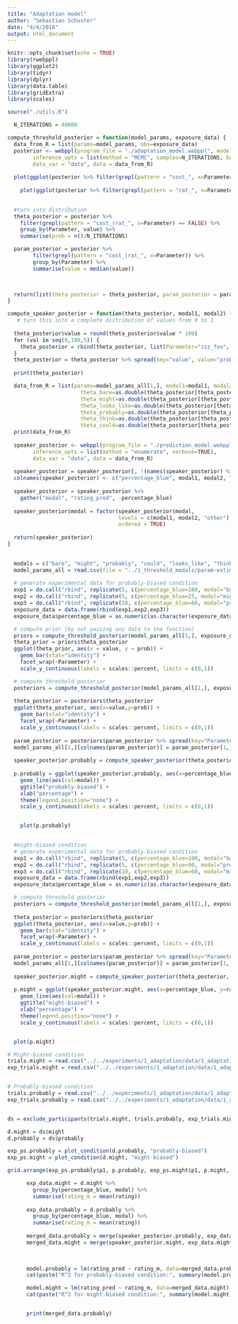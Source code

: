 ```yaml
---
title: "Adaptation model"
author: "Sebastian Schuster"
date: "4/4/2018"
output: html_document
---
```


```r
knitr::opts_chunk$set(echo = TRUE)
library(rwebppl)
library(ggplot2)
library(tidyr)
library(dplyr)
library(data.table)
library(gridExtra)
library(scales)

source("./utils.R")

```

```r
  N_ITERATIONS = 40000


```


```r
  
compute_threshold_posterior = function(model_params, exposure_data) {
  data_from_R = list(params=model_params, obs=exposure_data)
  posterior <- webppl(program_file = "./adaptation_model.webppl", model_var = "model",
        inference_opts = list(method = "MCMC", samples=N_ITERATIONS, burn=10000, verbose=TRUE), 
        data_var = "data", data = data_from_R)
  
  plot(ggplot(posterior %>% filter(grepl(pattern = "cost_", x=Parameter)) , aes(x=value)) +geom_histogram() + facet_wrap (~Parameter))
  
    plot(ggplot(posterior %>% filter(grepl(pattern = "rat_", x=Parameter)) , aes(x=value)) +geom_histogram())

      
  #turn into distribution
  theta_posterior = posterior %>%
    filter(grepl(pattern = "cost_|rat_", x=Parameter) == FALSE) %>%
    group_by(Parameter, value) %>% 
    summarise(prob = n()/N_ITERATIONS)

  param_posterior = posterior %>%
        filter(grepl(pattern = "cost_|rat_", x=Parameter)) %>%
        group_by(Parameter) %>% 
        summarise(value = median(value))


  
  return(list(theta_posterior = theta_posterior, param_posterior = param_posterior))
}

compute_speaker_posterior = function(theta_posterior, modal1, modal2) {
   # turn this into a complete distribution of values from 0 to 1
  
  theta_posterior$value = round(theta_posterior$value * 100)
  for (val in seq(0,100,5)) {
    theta_posterior = rbind(theta_posterior, list(Parameter="zzz_foo", value=val, prob = 0))
  }
  theta_posterior = theta_posterior %>% spread(key="value", value="prob", fill = 0)
  
  print(theta_posterior)

  data_from_R = list(params=model_params_all[1,], modal1=modal1, modal2=modal2, 
                       theta_bare=as.double(theta_posterior[theta_posterior$Parameter == "bare",2:22]),
                       theta_might=as.double(theta_posterior[theta_posterior$Parameter == "might",2:22]),
                       theta_looks_like=as.double(theta_posterior[theta_posterior$Parameter == "looks_like",2:22]),
                       theta_probably=as.double(theta_posterior[theta_posterior$Parameter == "probably",2:22]),
                       theta_think=as.double(theta_posterior[theta_posterior$Parameter == "think",2:22]),
                       theta_could=as.double(theta_posterior[theta_posterior$Parameter == "could",2:22]))       
  print(data_from_R)
  
  speaker_posterior <- webppl(program_file = "./prediction_model.webppl", model_var = "model",
        inference_opts = list(method = "enumerate", verbose=TRUE), 
        data_var = "data", data = data_from_R)
  
  speaker_posterior = speaker_posterior[, !(names(speaker_posterior) %in% c("prob"))]
  colnames(speaker_posterior) <- c("percentage_blue", modal1, modal2, "other")
  
  speaker_posterior = speaker_posterior %>% 
    gather("modal", "rating_pred", -percentage_blue)
      
  speaker_posterior$modal = factor(speaker_posterior$modal, 
                                   levels = c(modal1, modal2, "other"), 
                                   ordered = TRUE)
  
  return(speaker_posterior)
}
  
```


```r

  modals = c("bare", "might", "probably", "could", "looks_like", "think")
  model_params_all = read.csv(file = "../1_threshold_modals/param-estimation-output-100k/params_all.csv")
  
  # generate experimental data for probably-biased condition
  exp1 = do.call("rbind", replicate(5, c(percentage_blue=100, modal="bare"), simplify = FALSE))
  exp2 = do.call("rbind", replicate(5, c(percentage_blue=25, modal="might"), simplify = FALSE))
  exp3 = do.call("rbind", replicate(10, c(percentage_blue=60, modal="probably"), simplify = FALSE))
  exposure_data = data.frame(rbind(exp1,exp2,exp3))
  exposure_data$percentage_blue = as.numeric(as.character(exposure_data$percentage_blue))

  # compute prior (by not passing any data to the function)
  priors = compute_threshold_posterior(model_params_all[1,], exposure_data[0,])
  theta_prior = priors$theta_posterior
  ggplot(theta_prior, aes(x = value, y = prob)) + 
    geom_bar(stat="identity") + 
    facet_wrap(~Parameter) +   
    scale_y_continuous(labels = scales::percent, limits = c(0,1))

  # compute threshold posterior  
  posteriors = compute_threshold_posterior(model_params_all[1,], exposure_data)
  
  theta_posterior = posteriors$theta_posterior
  ggplot(theta_posterior, aes(x=value,y=prob)) + 
    geom_bar(stat="identity") +  
    facet_wrap(~Parameter) + 
    scale_y_continuous(labels = scales::percent, limits = c(0,1))
  
  param_posterior = posteriors$param_posterior %>% spread(key="Parameter", value="value")
  model_params_all[1,][colnames(param_posterior)] = param_posterior[1,]
  
  speaker_posterior.probably = compute_speaker_posterior(theta_posterior, "might", "probably")  
    
  p.probably = ggplot(speaker_posterior.probably, aes(x=percentage_blue, y=rating_pred)) +
    geom_line(aes(col=modal)) +
    ggtitle("probably-biased") + 
    xlab("percentage") +
    theme(legend.position="none") +
    scale_y_continuous(labels = scales::percent, limits = c(0,1))


    plot(p.probably)
    

  #might-biased condition
  # generate experimental data for probably-biased condition
  exp1 = do.call("rbind", replicate(5, c(percentage_blue=100, modal="bare"), simplify = FALSE))
  exp2 = do.call("rbind", replicate(5, c(percentage_blue=90, modal="probably"), simplify = FALSE))
  exp3 = do.call("rbind", replicate(10, c(percentage_blue=60, modal="might"), simplify = FALSE))
  exposure_data = data.frame(rbind(exp1,exp2,exp3))
  exposure_data$percentage_blue = as.numeric(as.character(exposure_data$percentage_blue))

  # compute threshold posterior  
  posteriors = compute_threshold_posterior(model_params_all[1,], exposure_data)
  
  theta_posterior = posteriors$theta_posterior
  ggplot(theta_posterior, aes(x=value,y=prob)) + 
    geom_bar(stat="identity") +  
    facet_wrap(~Parameter) + 
    scale_y_continuous(labels = scales::percent, limits = c(0,1))
  
  param_posterior = posteriors$param_posterior %>% spread(key="Parameter", value="value")
  model_params_all[1,][colnames(param_posterior)] = param_posterior[1,]
  
  speaker_posterior.might = compute_speaker_posterior(theta_posterior, "might", "probably")  
    
  p.might = ggplot(speaker_posterior.might, aes(x=percentage_blue, y=rating_pred)) +
    geom_line(aes(col=modal)) +
    ggtitle("might-biased") + 
    xlab("percentage") +
    theme(legend.position="none") +
    scale_y_continuous(labels = scales::percent, limits = c(0,1))


  plot(p.might)

```


```r

# Might-biased condition
trials.might = read.csv("../../experiments/1_adaptation/data/1_adaptation-might-trials.csv")
exp_trials.might = read.csv("../../experiments/1_adaptation/data/1_adaptation-might-exp_trials.csv")


# Probably-biased condition
trials.probably = read.csv("../../experiments/1_adaptation/data/1_adaptation-probably-trials.csv")
exp_trials.probably = read.csv("../../experiments/1_adaptation/data/1_adaptation-probably-exp_trials.csv")


ds = exclude_participants(trials.might, trials.probably, exp_trials.might, exp_trials.probably)

d.might = ds$might
d.probably = ds$probably

exp_ps.probably = plot_condition(d.probably, "probably-biased")
exp_ps.might = plot_condition(d.might, "might-biased")

grid.arrange(exp_ps.probably$p1, p.probably, exp_ps.might$p1, p.might, ncol=2, nrow=2)

      exp_data.might = d.might %>% 
        group_by(percentage_blue, modal) %>%
        summarise(rating_m = mean(rating))
      
      exp_data.probably = d.probably %>% 
        group_by(percentage_blue, modal) %>%
        summarise(rating_m = mean(rating))
      
      merged_data.probably = merge(speaker_posterior.probably, exp_data.probably, by=c("percentage_blue", "modal"))
      merged_data.might = merge(speaker_posterior.might, exp_data.might, by=c("percentage_blue", "modal"))

      
      
      model.probably = lm(rating_pred ~ rating_m, data=merged_data.probably)
      cat(paste("R^2 for probably-biased condition:", summary(model.probably)$r.squared), "\n")

      model.might = lm(rating_pred ~ rating_m, data=merged_data.might)
      cat(paste("R^2 for might-biased condition:", summary(model.might)$r.squared), "\n")


      print(merged_data.probably)
      

```
